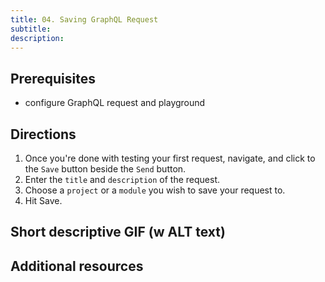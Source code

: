 ```yaml
---
title: 04. Saving GraphQL Request
subtitle:
description:
---
```




## Prerequisites

- configure GraphQL request and playground

## Directions

1. Once you're done with testing your first request, navigate, and click to the `Save` button beside the `Send` button.
2. Enter the `title` and `description` of the request.
3. Choose a `project` or a `module` you wish to save your request to.
4. Hit Save.

## Short descriptive GIF (w ALT text)

## Additional resources
